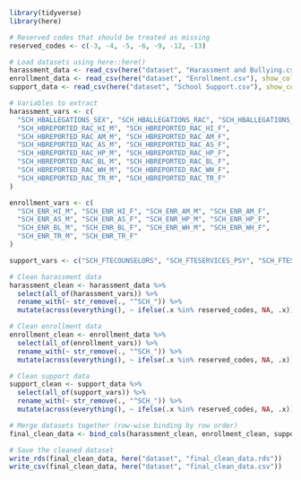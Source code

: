 ```r
library(tidyverse)
library(here)

# Reserved codes that should be treated as missing
reserved_codes <- c(-3, -4, -5, -6, -9, -12, -13)

# Load datasets using here::here()
harassment_data <- read_csv(here("dataset", "Harassment and Bullying.csv"), show_col_types = FALSE)
enrollment_data <- read_csv(here("dataset", "Enrollment.csv"), show_col_types = FALSE)
support_data <- read_csv(here("dataset", "School Support.csv"), show_col_types = FALSE)

# Variables to extract
harassment_vars <- c(
  "SCH_HBALLEGATIONS_SEX", "SCH_HBALLEGATIONS_RAC", "SCH_HBALLEGATIONS_DIS", "SCH_HBALLEGATIONS_REL",
  "SCH_HBREPORTED_RAC_HI_M", "SCH_HBREPORTED_RAC_HI_F",
  "SCH_HBREPORTED_RAC_AM_M", "SCH_HBREPORTED_RAC_AM_F",
  "SCH_HBREPORTED_RAC_AS_M", "SCH_HBREPORTED_RAC_AS_F",
  "SCH_HBREPORTED_RAC_HP_M", "SCH_HBREPORTED_RAC_HP_F",
  "SCH_HBREPORTED_RAC_BL_M", "SCH_HBREPORTED_RAC_BL_F",
  "SCH_HBREPORTED_RAC_WH_M", "SCH_HBREPORTED_RAC_WH_F",
  "SCH_HBREPORTED_RAC_TR_M", "SCH_HBREPORTED_RAC_TR_F"
)

enrollment_vars <- c(
  "SCH_ENR_HI_M", "SCH_ENR_HI_F", "SCH_ENR_AM_M", "SCH_ENR_AM_F",
  "SCH_ENR_AS_M", "SCH_ENR_AS_F", "SCH_ENR_HP_M", "SCH_ENR_HP_F",
  "SCH_ENR_BL_M", "SCH_ENR_BL_F", "SCH_ENR_WH_M", "SCH_ENR_WH_F",
  "SCH_ENR_TR_M", "SCH_ENR_TR_F"
)

support_vars <- c("SCH_FTECOUNSELORS", "SCH_FTESERVICES_PSY", "SCH_FTESECURITY_GUA")

# Clean harassment data
harassment_clean <- harassment_data %>%
  select(all_of(harassment_vars)) %>%
  rename_with(~ str_remove(., "^SCH_")) %>%
  mutate(across(everything(), ~ ifelse(.x %in% reserved_codes, NA, .x)))

# Clean enrollment data
enrollment_clean <- enrollment_data %>%
  select(all_of(enrollment_vars)) %>%
  rename_with(~ str_remove(., "^SCH_")) %>%
  mutate(across(everything(), ~ ifelse(.x %in% reserved_codes, NA, .x)))

# Clean support data
support_clean <- support_data %>%
  select(all_of(support_vars)) %>%
  rename_with(~ str_remove(., "^SCH_")) %>%
  mutate(across(everything(), ~ ifelse(.x %in% reserved_codes, NA, .x)))

# Merge datasets together (row-wise binding by row order)
final_clean_data <- bind_cols(harassment_clean, enrollment_clean, support_clean)

# Save the cleaned dataset
write_rds(final_clean_data, here("dataset", "final_clean_data.rds"))
write_csv(final_clean_data, here("dataset", "final_clean_data.csv"))
```